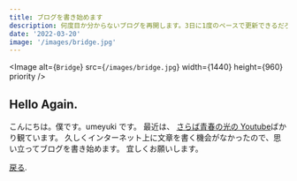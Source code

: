 ```yaml
---
title: ブログを書き始めます
description: 何度目か分からないブログを再開します。3日に1度のペースで更新できるだろうか
date: '2022-03-20'
image: '/images/bridge.jpg'
---
```


<Image
  alt={`Bridge`}
  src={`/images/bridge.jpg`}
  width={1440}
  height={960}
  priority
/>

## Hello Again.

こんにちは。僕です。umeyuki です。
最近は、
[さらば青春の光の Youtube](https://www.youtube.com/channel/UCNvcNd31bA-XERO6LGy4blw)ばかり観ています。
久しくインターネット上に文章を書く機会がなかったので、思い立ってブログを書き始めます。
宜しくお願いします。

[戻る](/).
